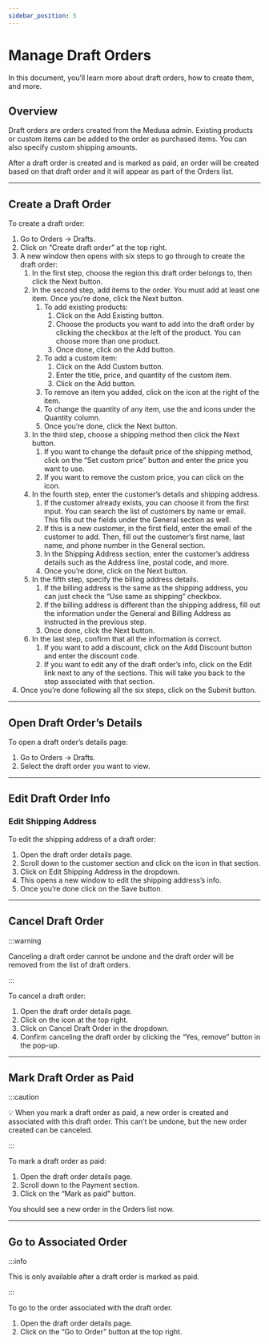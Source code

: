 ```yaml
---
sidebar_position: 5
---
```



# Manage Draft Orders

In this document, you’ll learn more about draft orders, how to create them, and more.

## Overview

Draft orders are orders created from the Medusa admin. Existing products or custom items can be added to the order as purchased items. You can also specify custom shipping amounts.

After a draft order is created and is marked as paid, an order will be created based on that draft order and it will appear as part of the Orders list.

---

## Create a Draft Order

To create a draft order:

1. Go to Orders → Drafts.
2. Click on “Create draft order” at the top right.
3. A new window then opens with six steps to go through to create the draft order:
    1. In the first step, choose the region this draft order belongs to, then click the Next button.
    2. In the second step, add items to the order. You must add at least one item. Once you’re done, click the Next button.
        1. To add existing products:
            1. Click on the Add Existing button.
            2. Choose the products you want to add into the draft order by clicking the checkbox at the left of the product. You can choose more than one product.
            3. Once done, click on the Add button.
        2. To add a custom item:
            1. Click on the Add Custom button.
            2. Enter the title, price, and quantity of the custom item.
            3. Click on the Add button.
        3. To remove an item you added, click on the <UiIcon lightIcon="https://i.imgur.com/7hztVhj.png" darkIcon="https://i.imgur.com/1yp4PNt.png" alt="trash" /> icon at the right of the item.
        4. To change the quantity of any item, use the <UiIcon lightIcon="https://i.imgur.com/1hL8NiW.png" darkIcon="https://i.imgur.com/8LtkPqW.png" alt="plus" /> and <UiIcon lightIcon="https://i.imgur.com/EGk9uYD.png" darkIcon="https://i.imgur.com/XvkBK8p.png" alt="minus" /> icons under the Quantity column.
        5. Once you’re done, click the Next button.
    3. In the third step, choose a shipping method then click the Next button.
        1. If you want to change the default price of the shipping method, click on the “Set custom price” button and enter the price you want to use.
        2. If you want to remove the custom price, you can click on the <UiIcon lightIcon="https://i.imgur.com/7hztVhj.png" darkIcon="https://i.imgur.com/1yp4PNt.png" alt="trash" /> icon.
    4. In the fourth step, enter the customer’s details and shipping address.
        1. If the customer already exists, you can choose it from the first input. You can search the list of customers by name or email. This fills out the fields under the General section as well.
        2. If this is a new customer, in the first field, enter the email of the customer to add. Then, fill out the customer’s first name, last name, and phone number in the General section.
        3. In the Shipping Address section, enter the customer’s address details such as the Address line, postal code, and more.
        4. Once you’re done, click on the Next button.
    5. In the fifth step, specify the billing address details.
        1. If the billing address is the same as the shipping address, you can just check the “Use same as shipping” checkbox.
        2. If the billing address is different than the shipping address, fill out the information under the General and Billing Address as instructed in the previous step.
        3. Once done, click the Next button.
    6. In the last step, confirm that all the information is correct.
        1. If you want to add a discount, click on the Add Discount button and enter the discount code.
        2. If you want to edit any of the draft order’s info, click on the Edit link next to any of the sections. This will take you back to the step associated with that section.
4. Once you’re done following all the six steps, click on the Submit button.

---

## Open Draft Order’s Details

To open a draft order’s details page:

1. Go to Orders → Drafts.
2. Select the draft order you want to view.

---

## Edit Draft Order Info

### Edit Shipping Address

To edit the shipping address of a draft order:

1. Open the draft order details page.
2. Scroll down to the customer section and click on the <UiIcon lightIcon="https://i.imgur.com/1ordBC6.png" darkIcon="https://i.imgur.com/dSwWYBH.png" alt="three dots" /> icon in that section.
3. Click on Edit Shipping Address in the dropdown.
4. This opens a new window to edit the shipping address’s info.
5. Once you’re done click on the Save button.

---

## Cancel Draft Order

:::warning

Canceling a draft order cannot be undone and the draft order will be removed from the list of draft orders.

:::

To cancel a draft order:

1. Open the draft order details page.
2. Click on the <UiIcon lightIcon="https://i.imgur.com/1ordBC6.png" darkIcon="https://i.imgur.com/dSwWYBH.png" alt="three dots" /> icon at the top right.
3. Click on Cancel Draft Order in the dropdown.
4. Confirm canceling the draft order by clicking the “Yes, remove” button in the pop-up.

---

## Mark Draft Order as Paid

:::caution

💡 When you mark a draft order as paid, a new order is created and associated with this draft order. This can’t be undone, but the new order created can be canceled.

:::

To mark a draft order as paid:

1. Open the draft order details page.
2. Scroll down to the Payment section.
3. Click on the “Mark as paid” button.

You should see a new order in the Orders list now.

---

## Go to Associated Order

:::info

This is only available after a draft order is marked as paid.

:::

To go to the order associated with the draft order.

1. Open the draft order details page.
2. Click on the “Go to Order” button at the top right.